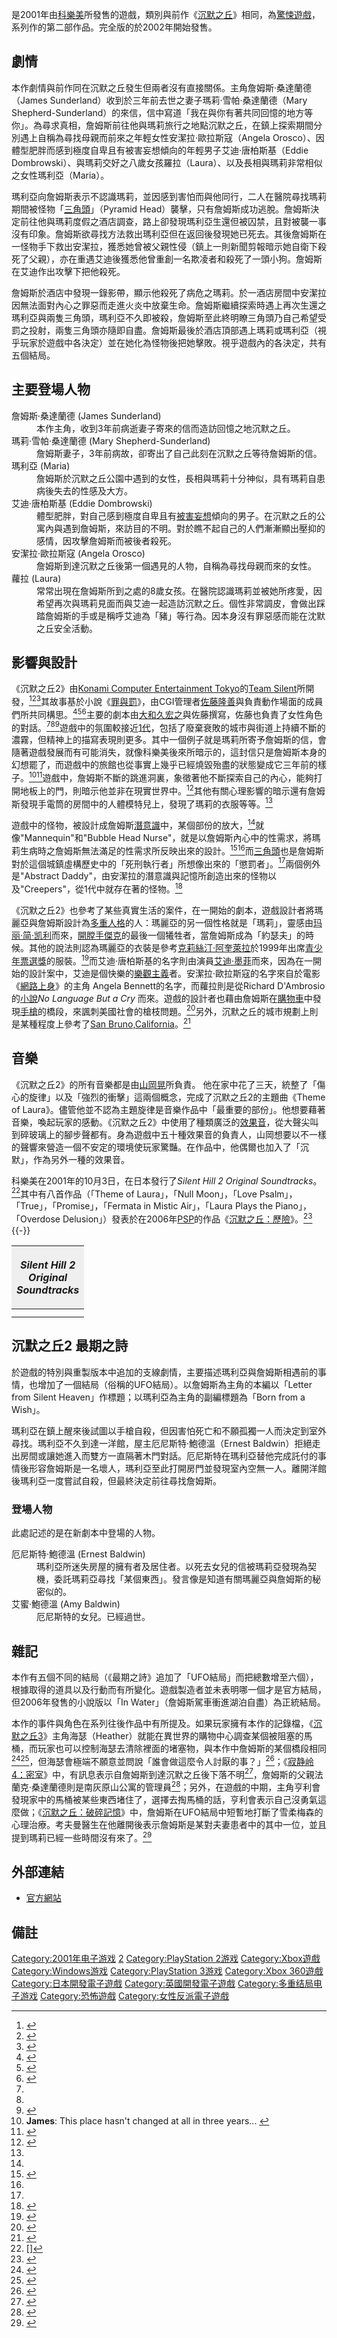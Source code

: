 {{redirect2|寂静岭2|同名的电影|寂静岭：启示录3D}}
{{noteTA
|G1=Games
}}
{{Infobox VG
| title = 寂静岭2
| japanese = サイレントヒル2
| original = 
| image = 
| english = Silent Hill 2
| caption = 
| developer = [[科樂美|科樂美]]<br />[[Creature_Labs|Creature Labs]]<small>（PC版）</small><br />Hijinx Studios <small>（高清版）</small>
| publisher = [[科樂美|科樂美]]
| composer = [[山岡晃|山岡晃]]
| director = 坪山優史
| producer = 今村哲裕
| programmer = 
| artist = [[伊藤暢達|伊藤暢達]]
| designer = 
| writer = [[大和久宏之|大和久宏之]]、佐藤隆善
| series = [[沉默之丘系列|沉默之丘系列]]
| engine = 
| released = 2001年9月24日<br>'''原版'''<br>'''PlayStation 2'''{{Vgrelease|NA|2001年9月24日|JP|2001年9月27日|EU|2001年11月23日}}'''最期之詩'''<br />'''Xbox'''{{Vgrelease|NA|2001年12月20日|JP|2002年2月22日|EU|2002年10月4日}}'''PlayStation 2'''{{Vgrelease|JP|2002年7月4日|NA|2002年11月17日|EU|2003年2月28日}}'''Microsoft Windows'''{{Vgrelease|NA|2002年12月2日|EU|2003年2月28日}}'''高清合集'''<br />'''PlayStation 3'''、'''Xbox 360'''{{Vgrelease|NA|2012年3月20日|JP|2012年3月29日|EU|2012年3月30日}}
| shutdown = 
| onlinegame = 
| genre = [[恐怖遊戲|恐怖生存]]
| modes = [[單人遊戲|單人遊戲]]
| platforms = [[PlayStation_2|PlayStation 2]]<br />[[Xbox|Xbox]]<small>（最期之詩）</small><br />[[Microsoft_Windows|Windows]]<small>（最期之詩）</small><br />[[PlayStation_3|PlayStation 3]] <small>（高清合集）</small><br />[[Xbox_360|Xbox 360]] <small>（高清合集）</small>
}}
{{vgname|寂静岭2|ja=サイレントヒル2|en=Silent Hill 2|tw=沉默之丘2|hk=鬼魅山房2}}是2001年由[[科樂美|科樂美]]所發售的遊戲，類別與前作《[[寂静岭_(游戏)|沉默之丘]]》相同，為[[驚悚遊戲|驚悚遊戲]]，系列作的第二部作品。完全版的{{vgname|沉默之丘2 最期之詩|ja=サイレントヒル2 最期の詩|na=Silent Hill 2: Restless Dreams|eu=Silent Hill 2: Inner Fears}}於2002年開始發售。

== 劇情 ==
本作劇情與前作同在沉默之丘發生但兩者沒有直接關係。主角詹姆斯‧桑達蘭德（James Sunderland）收到於三年前去世之妻子瑪莉‧雪帕‧桑達蘭德（Mary Shepherd-Sunderland）的來信，信中寫道「我在與你有著共同回憶的地方等你」。為尋求真相，詹姆斯前往他與瑪莉旅行之地點沉默之丘，在鎮上探索期間分別遇上自稱為尋找母親而前來之年輕女性安潔拉‧歐拉斯寇（Angela Orosco）、因體型肥胖而感到極度自卑且有被害妄想傾向的年輕男子艾迪‧唐柏斯基（Eddie Dombrowski）、與瑪莉交好之八歲女孩羅拉（Laura）、以及長相與瑪莉非常相似之女性瑪利亞（Maria）。

瑪利亞向詹姆斯表示不認識瑪莉，並因感到害怕而與他同行，二人在醫院尋找瑪莉期間被怪物「[[三角頭|三角頭]]」（Pyramid Head）襲擊，只有詹姆斯成功逃脫。詹姆斯決定前往他與瑪莉度假之酒店調查，路上卻發現瑪利亞生還但被囚禁，且對被襲一事沒有印象。詹姆斯欲尋找方法救出瑪利亞但在返回後發現她已死去。其後詹姆斯在一怪物手下救出安潔拉，獲悉她曾被父親性侵（鎮上一則新聞剪報暗示她自衛下殺死了父親），亦在重遇艾迪後獲悉他曾重創一名欺凌者和殺死了一頭小狗。詹姆斯在艾迪作出攻擊下把他殺死。

詹姆斯於酒店中發現一錄影帶，顯示他殺死了病危之瑪莉。於一酒店房間中安潔拉因無法面對內心之罪惡而走進火炎中放棄生命。詹姆斯繼續探索時遇上再次生還之瑪利亞與兩隻三角頭，瑪利亞不久即被殺，詹姆斯至此終明瞭三角頭乃自己希望受罰之投射，兩隻三角頭亦隨即自盡。詹姆斯最後於酒店頂部遇上瑪莉或瑪利亞（視乎玩家於遊戲中各決定）並在她化為怪物後把她擊敗。視乎遊戲內的各決定，共有五個結局。

== 主要登場人物 ==
; 詹姆斯‧桑達蘭德 (James Sunderland)
: 本作主角，收到3年前病逝妻子寄來的信而造訪回憶之地沉默之丘。
; 瑪莉‧雪帕‧桑達蘭德 (Mary Shepherd-Sunderland)
: 詹姆斯妻子，3年前病故，卻寄出了自己此刻在沉默之丘等待詹姆斯的信。
; 瑪利亞 (Maria)
: 詹姆斯於沉默之丘公園中遇到的女性，長相與瑪莉十分神似，具有瑪莉自患病後失去的性感及大方。
; 艾迪‧唐柏斯基 (Eddie Dombrowski)
: 體型肥胖，對自己感到極度自卑且有[[被害妄想|被害妄想]]傾向的男子。在沉默之丘的公寓內與遇到詹姆斯，來訪目的不明。對於瞧不起自己的人們漸漸顯出壓抑的感情，因攻擊詹姆斯而被後者殺死。
; 安潔拉‧歐拉斯寇 (Angela Orosco)
: 詹姆斯到達沉默之丘後第一個遇見的人物，自稱為尋找母親而來的女性。
; 蘿拉 (Laura)
: 常常出現在詹姆斯所到之處的8歲女孩。在醫院認識瑪莉並被她所疼愛，因希望再次與瑪莉見面而與艾迪一起造訪沉默之丘。個性非常調皮，會做出踩踏詹姆斯的手或是稱呼艾迪為「豬」等行為。因本身沒有罪惡感而能在沈默之丘安全活動。

== 影響與設計 ==
《沉默之丘2》由[[科樂美#Konami_Computer_Entertainment_Tokyo|Konami Computer Entertainment Tokyo]]的[[Team_Silent|Team Silent]]所開發，<ref>{{cite web |url=http://www.konamityo.com/games/lineup/soft_ps2.html |archiveurl=https://web.archive.org/web/20041012044127/http://www.konamityo.com/games/lineup/soft_ps2.html |archivedate=2004-10-12 |title=ゲームソフト プレイステーション2 |publisher=[[Konami#Konami_Computer_Entertainment_Tokyo|Konami Computer Entertainment Tokyo, Inc.]] |access-date=2011-08-04 |dead-url=yes }}</ref><ref>{{cite web |url=http://ps2.ign.com/articles/094/094863p1.html |title=E3 2001: Silent Hill 2 Interview |date=2001-05-17 |work=[[IGN.com|IGN.com]] |publisher=IGN Entertainment, Inc. |accessdate=2010-12-26 |archive-url=https://web.archive.org/web/20110525030314/http://ps2.ign.com/articles/094/094863p1.html |archive-date=2011-05-25 |dead-url=yes }}</ref><ref>{{cite web |url=http://top100.ign.com/2007/ign_top_game_97.html |title=IGN Top 100 Games 2007: 97 Silent Hill 2 |year=2007 |work=[[IGN.com|IGN.com]] |publisher=IGN Entertainment, Inc. |accessdate=2010-12-26 |archive-url=https://web.archive.org/web/20100616184955/http://top100.ign.com/2007/ign_top_game_97.html |archive-date=2010-06-16 |dead-url=yes }}</ref>其故事基於小說《[[罪與罰|罪與罰]]》，由CGI管理者[[佐藤隆善|佐藤隆善]]與負責動作場面的成員們所共同構思。<ref name="satoint">{{cite web |url=http://coregamer.web.simplesnet.pt/sato.html |archiveurl=https://www.webcitation.org/5vWYyUN3u?url=http://coregamer.web.simplesnet.pt/sato.html |archivedate=2011-01-06 |title=Interview with Takayoshi Sato: Seizing New Creations |date=2009-09-15 |author=Dieubussy |publisher=Core Gamers |accessdate=2011-01-06 |dead-url=yes }}</ref><ref name="gamasutra">{{cite web |url=http://www.gamasutra.com/view/feature/2382/silence_is_golden_takayoshi_.php |title=Silence Is Golden: Takayoshi Sato's Occidental Journey |author=Brandon Sheffield |date=2005-08-25 |work=[[Gamasutra|Gamasutra]] |publisher=[[United_Business_Media|United Business Media LLC]] |accessdate=2011-01-19 |archive-date=2012-11-04 |archive-url=https://www.webcitation.org/6BvpdvpUa?url=http://www.gamasutra.com/view/feature/2382/silence_is_golden_takayoshi_.php |dead-url=no }}</ref><ref>{{cite web |url=http://8226.teacup.com/hill_nobu/bbs/1416 |archiveurl=https://www.webcitation.org/5s1yphuzf?url=http://8226.teacup.com/hill_nobu/bbs/1416 |archivedate=2010-08-16 |title=Nobu bbs: scenario writers |author=[[Masahiro_Ito|Masahiro Ito]] |date=2010-04-14 |accessdate=2010-04-14 |dead-url=no }}</ref>主要的劇本由[[大和久宏之|大和久宏之]]與佐藤撰寫，佐藤也負責了女性角色的對話。<ref name="satoint" /><ref name="gamasutra" /><ref>{{cite video game |title=Silent Hill 2 |developer=[[Konami#Konami_Computer_Entertainment_Tokyo|Konami Computer Entertainment Tokyo, Inc.]] |publisher=[[Konami|Konami of America, Inc.]] |date=2001-09-24 |scene=staff credits}}</ref>遊戲中的氛圍較接近[[寂静岭|1代]]，包括了廢棄衰敗的城市與街道上持續不斷的濃霧，但精神上的描寫表現則更多。其中一個例子就是瑪莉所寄予詹姆斯的信，會隨著遊戲發展而有可能消失，就像科樂美後來所暗示的，這封信只是詹姆斯本身的幻想罷了，而遊戲中的旅館也從事實上幾乎已經燒毀殆盡的狀態變成它三年前的樣子。<ref>'''James''': This place hasn't changed at all in three years... {{cite video game|title=Silent Hill 2|developer=Konami (Team Silent)|publisher=Konami|date=2001-09-21|platform=PlayStation 2}}</ref><ref name="pgs 4-5">{{cite book|title=The Book of Lost Memories|publisher=[[Konami|Konami]]|location=Japan|year=2003|pages=4–5|chapter=Silent Hill Area Map|isbn=4757181450}}</ref>遊戲中，詹姆斯不斷的跳進洞裏，象徵著他不斷探索自己的內心，能夠打開地板上的門，則暗示他並非在現實世界中。<ref>{{cite book|title=The Book of Lost Memories|publisher=[[Konami|Konami]]|location=Japan|year=2003|pages=100–101|isbn=4757181450}}</ref>其他有關心理影響的暗示還有詹姆斯發現手電筒的房間中的人體模特兒上，發現了瑪莉的衣服等等。<ref name="DVD"/>

遊戲中的怪物，被設計成詹姆斯[[潛意識|潛意識]]中，某個部份的放大，<ref name="memobads"/>就像"Mannequin"和"Bubble Head Nurse"，就是以詹姆斯內心中的性需求，將瑪莉生病時之詹姆斯無法滿足的性需求所反映出來的設計。<ref name="DVD">{{cite video|date=2001|title=Silent Hill 2: Making of|medium=CD|publisher=FUN TV}}</ref><ref name="memobads"/>而[[三角頭|三角頭]]也是詹姆斯對於這個城鎮虛構歷史中的「死刑執行者」所想像出來的「懲罰者」。<ref name="memobads"/>兩個例外是"Abstract Daddy"，由安潔拉的潛意識與記憶所創造出來的怪物以及"Creepers"，從1代中就存在著的怪物。<ref name="memobads">{{cite book|title=The Book of Lost Memories|publisher=[[Konami|Konami]]|year=2003|location=Japan|pages=48–49|chapter=Silent Hill 2 Creature Commentary|isbn=4757181450}}</ref>

《沉默之丘2》也參考了某些真實生活的案件，在一開始的劇本，遊戲設計者將瑪麗亞與詹姆斯設計為[[多重人格|多重人格]]的人：瑪麗亞的另一個性格就是「瑪莉」，靈感由[[玛丽·简·凯利|玛丽·简·凯利]]而來，[[開膛手傑克|開膛手傑克]]的最後一個犧牲者，當詹姆斯成為「約瑟夫」的時候。其他的說法則認為瑪麗亞的衣裝是參考[[克莉絲汀·阿奎萊拉|克莉絲汀·阿奎萊拉]]於1999年出席[[青少年票選獎|青少年票選獎]]的服裝。<ref>{{cite web|url= http://www.ukresistance.co.uk/2005/06/silent-hill-2s-christina-aguilera.html|title= Silent Hill 2's Christina Aguilera Copying Shame|date= 2005-06-18|accessdate= 2006-12-28|publisher= UK Resistance|archive-date= 2006-10-07|archive-url= https://web.archive.org/web/20061007073511/http://www.ukresistance.co.uk/2005/06/silent-hill-2s-christina-aguilera.html|dead-url= no}}</ref>而艾迪‧唐柏斯基的名字則由演員[[艾迪·墨菲|艾迪·墨菲]]而來，因為在一開始的設計案中，艾迪是個快樂的[[樂觀主義|樂觀主義]]者。安潔拉‧歐拉斯寇的名字來自於電影《[[網路上身|網路上身]]》的主角 Angela Bennett的名字，而蘿拉則是從Richard D'Ambrosio的[[小說|小說]]''No Language But a Cry'' 而來。遊戲的設計者也藉由詹姆斯在[[購物車|購物車]]中發現[[手槍|手槍]]的橋段，來諷刺美國社會的槍枝問題。<ref>{{cite book|title=The Book of Lost Memories|publisher=[[Konami|Konami]]|year=2003|location=Japan|pages=93|chapter=VII: The Chariot|isbn=4757181450}}</ref>另外，沉默之丘的城市規劃上則是某種程度上參考了[[圣布鲁诺_(加利福尼亚州)|San Bruno,California]]。<ref>{{cite news|title= Silent Hill: Too Close to Home?|url= http://uk.ps2.ign.com/articles/094/094441p1.html|publisher= [[IGN|IGN]]|date= 2001-05-11|accessdate= 2007-02-09|archive-date= 2007-05-26|archive-url= https://web.archive.org/web/20070526061829/http://uk.ps2.ign.com/articles/094/094441p1.html|dead-url= no}}</ref>

==音樂==
《沉默之丘2》的所有音樂都是由[[山岡晃|山岡晃]]所負責。 他在家中花了三天，統整了「傷心的旋律」以及「強烈的衝擊」這兩個概念，完成了沉默之丘2的主題曲《Theme of Laura》。儘管他並不認為主題旋律是音樂作品中「最重要的部份」。他想要藉著音樂，喚起玩家的感動。《沉默之丘2》中使用了種類廣泛的[[效果音|效果音]]，從大聲尖叫到碎玻璃上的腳步聲都有。身為遊戲中五十種效果音的負責人，山岡想要以不一樣的聲響來營造一個不安定的環境使玩家驚豔。在作品中，他偶爾也加入了「沉默」，作為另外一種的效果音。 

科樂美在2001年的10月3日，在日本發行了''Silent Hill 2 Original Soundtracks''。<ref>[{{cite web|url=http://www.amazon.co.jp/gp/switch-language/product/B00005NO3D/ref=dp_change_lang?ie=UTF8&language=ja_JP|title=Silent Hill 2 Original Soundtrack|language=ja|publisher=[[Amazon.co.jp|Amazon.co.jp]]|accessdate=2010-06-21}}]</ref>其中有八首作品（「Theme of Laura」，「Null Moon」，「Love Psalm」，「True」，「Promise」，「Fermata in Mistic Air」，「Laura Plays the Piano」，「Overdose Delusion」）發表於在2006年[[PSP|PSP]]的作品《[[沉默之丘：歷險|沉默之丘：歷險]]》。<ref>{{cite web|url=http://psp.gamezone.com/gzreviews/r28636.htm|title=Silent Hill Experience Review - PSP|first=Louis|last=Bedigian|date=2006-04-11|publisher=[[Gamezone|Gamezone]]|accessdate=2010-06-13|archive-url=https://web.archive.org/web/20071130043321/http://psp.gamezone.com/gzreviews/r28636.htm|archive-date=2007-11-30|dead-url=yes}}</ref>
{{-}}
{| cellpadding="0" style="background: #F9F9F9; border: 1px solid darkgray; font-size: 90%; margin: 1em auto 1em auto;"
|-
! colspan="23" style="background: #EFEFEF;" | ''Silent Hill 2 Original Soundtracks''
|-
! ||  || || align="left" |  || || 
|-
| width="5" | || align="right" width="10" | 1.<br />2.<br />3.<br />4.<br />5.<br />6.<br />7.<br />8.<br />9.<br />10. || width="10" | || "Theme of Laura"<br />"White Noiz"<br />"Forest"<br />{{nowrap|"A World of Madness"}}<br />"Ordinary Vanity"<br />"Promise (Reprise)"<br />"Ashes and Ghost"<br />"Null Moon"<br />"Heaven's Night"<br />"Alone in the Town" || width="10" | || align="right" width="10" | 3:24<br />1:24<br />1:43<br />1:47<br />1:39<br />1:45<br />3:08<br />2:50<br />2:04<br />1:38 || width="35" | || style="background: silver" width="1" | || width="35" | || align="right" width="10" | 11.<br />12.<br />13.<br />14.<br />15.<br />16.<br />17.<br />18.<br />19.<br />20. || width="10" | || {{nowrap|"The Darkness That Lurks in Our Mind"}}<br />"Angel's Thanatos"<br />"The Day of Night"<br />"Block Mind"<br />"Magdalene"<br />"Fermata in Mistic Air"<br />"Prisonic Fairytale"<br />"Love Psalm"<br />"Silent Heaven"<br />"Noone Love You" || width="10" | || align="right" width="20" | 1:16<br />3:17<br />1:37<br />1:12<br />1:25<br />2:16<br />1:54<br />4:26<br />2:13<br />1:32 || width="35" | || style="background: silver" width="1" | || width="35" | || align="right" width="10" | 21.<br />22.<br />23.<br />24.<br />25.<br />26.<br />27.<br />28.<br />29.<br />30. || width="10" | || "The Reverse Will"<br />"Laura Plays the Piano"<br />{{nowrap|"Terror in the Depths of the Fog"}}<br />"True"<br />"Betrayal"<br />"Black Fairy"<br />"Theme of Laura (Reprise)"<br />"Overdose Delusion"<br />"Pianissimo Epilogue"<br />"Promise" || width="10" | || align="right" width="20" | 3:33<br />1:55<br />4:31<br />3:07<br />2:30<br />1:12<br />1:51<br />4:31<br />1:37<br />4:40 || width="5" |
|}

== 沉默之丘2 最期之詩 ==

{{vgname|沉默之丘2 最期之詩|ja=サイレントヒル2 最期の詩|na=Silent Hill 2: Restless Dreams|eu=Silent Hill 2: Inner Fears}}於遊戲的特別與重製版本中追加的支線劇情，主要描述瑪利亞與詹姆斯相遇前的事情，也增加了一個結局（俗稱的UFO結局）。以詹姆斯為主角的本編以「Letter from Silent Heaven」作標題；以瑪利亞為主角的副編標題為「Born from a Wish」。

瑪利亞在鎮上醒來後試圖以手槍自殺，但因害怕死亡和不願孤獨一人而決定到室外尋找。瑪利亞不久到達一洋館，屋主厄尼斯特·鮑德溫（Ernest Baldwin）拒絕走出房間或讓她進入而雙方一直隔著木門對話。厄尼斯特在瑪利亞替他完成託付的事情後形容詹姆斯是一名壞人，瑪利亞至此打開房門並發現室內空無一人。離開洋館後瑪利亞一度嘗試自殺，但最終決定前往尋找詹姆斯。

=== 登場人物 ===
此處記述的是在新劇本中登場的人物。
; 厄尼斯特·鮑德溫 (Ernest Baldwin)
: 瑪利亞所迷失房屋的擁有者及居住者。以死去女兒的信被瑪莉亞發現為契機，委託瑪莉亞尋找「某個東西」。發言像是知道有關瑪麗亞與詹姆斯的秘密似的。 
; 艾蜜·鮑德溫 (Amy Baldwin)
: 厄尼斯特的女兒。已經過世。

== 雜記 ==
本作有五個不同的結局（《最期之詩》追加了「UFO結局」而把總數增至六個），根據取得的道具以及行動而有所變化。遊戲製造者並未表明哪一個才是官方結局，但2006年發售的小說版以「In Water」（詹姆斯駕車衝進湖泊自盡）為正統結局。

本作的事件與角色在系列往後作品中有所提及。如果玩家擁有本作的記錄檔，《[[沉默之丘3|沉默之丘3]]》主角海瑟（Heather）就能在異世界的購物中心調查某個被阻塞的馬桶，而玩家也可以控制海瑟去清除裡面的堵塞物，與本作中詹姆斯的某個橋段相同<ref>{{cite book|title=The Book of Lost Memories|publisher=[[Konami|Konami]]|language=ja|location=Japan|year=2003|pages=96|chapter=X: The Wheel of Fortune|isbn=4757181450}}</ref><ref>{{cite video game|title=Silent Hill 2|developer=Konami (Team Silent)|publisher=Konami|date=2001-09-21|platform=PlayStation 2|quote='''On-screen text''': It looks like there's something stuck inside the toilet. Will you take it out?}}</ref>，但海瑟會極端不願意並問說「誰會做這麼令人討厭的事？」<ref name="SH3">{{cite video game|title=Silent Hill 3|developer=Konami (Team Silent)|publisher=Konami|date=2003-05-23|platform=PlayStation 2}}</ref>；《[[寂静岭4：密室|寂静岭4：密室]]》中，有訊息表示自詹姆斯到達沉默之丘後下落不明<ref>{{cite video game|title=Silent Hill 4: The Room|developer=Konami (Team Silent)|publisher=Konami|date=2004|platform=PlayStation 2|quote='''Henry:''' I got this photo from Sunderland, the superintendent. I hear his son and daughter-in-law disappeared in Silent Hill a few years back.}}</ref>，詹姆斯的父親法蘭克‧桑達蘭德則是南灰原山公寓的管理員<ref>{{cite web|url= http://guides.ign.com/guides/608237/page_3.html|title= Characters|accessdate= 2011-04-16|publisher= IGN|work= Silent Hill 4: The Room Guide|archive-date= 2012-01-28|archive-url= https://www.webcitation.org/651jWq50A?url=http://guides.ign.com/guides/608237/page_3.html|dead-url= no}}</ref>；另外，在遊戲的中期，主角亨利會發現家中的馬桶被某些東西堵住了，選擇去掏馬桶的話，亨利會表示自己沒勇氣這麼做；《[[沉默之丘：破碎記憶|沉默之丘：破碎記憶]]》中，詹姆斯在UFO結局中短暫地打斷了雪柔梅森的心理治療。考夫曼醫生在他離開後表示詹姆斯是某對夫妻患者中的其中一位，並且提到瑪莉已經一些時間沒有來了。<ref>{{cite video game|title=[[Silent_Hill:_Shattered_Memories|Silent Hill: Shattered Memories]]|developer=[[Climax_Group|Climax Group]]|publisher=Konami|date=2009|platform=[[Wii|Wii]]|quote='''Kaufmann''': James? / '''James''': Wrong day again? / '''Kaufmann''': See you tomorrow, James. One of my couples therapy patients...Haven't seen his wife in a while.}}</ref>

== 外部連結 ==
* {{Ja}}[http://www.konami.jp/gs/game/sh2/index.html 官方網站] {{Wayback|url=http://www.konami.jp/gs/game/sh2/index.html |date=20110723054829 }}

== 備註 ==
{{reflist|2}}

{{寂静岭系列}}
{{DEFAULTSORT:Silent Hill 2}}
[[Category:2001年电子游戏|Category:2001年电子游戏]]
[[Category:寂静岭系列电子游戏|2]]
[[Category:PlayStation_2游戏|Category:PlayStation 2游戏]]
[[Category:Xbox遊戲|Category:Xbox遊戲]]
[[Category:Windows游戏|Category:Windows游戏]]
[[Category:PlayStation_3游戏|Category:PlayStation 3游戏]]
[[Category:Xbox_360遊戲|Category:Xbox 360遊戲]]
[[Category:日本開發電子遊戲|Category:日本開發電子遊戲]]
[[Category:英國開發電子遊戲|Category:英國開發電子遊戲]]
[[Category:多重结局电子游戏|Category:多重结局电子游戏]]
[[Category:恐怖遊戲|Category:恐怖遊戲]]
[[Category:女性反派電子遊戲|Category:女性反派電子遊戲]]